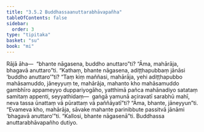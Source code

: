 ```yaml
---
title: "3.5.2 Buddhassaanuttarabhāvapañha"
tableOfContents: false
sidebar:
  order: 3
type: "tipitaka"
basket: "su"
book: "mi"
---
```



<DynamicBreadcrumb />

<Division number="74" book="mi">

<Paragraph number="363" book="mi">
Rājā āha—  “bhante nāgasena, buddho anuttaro”ti? “Āma, mahārāja, bhagavā anuttaro”ti. “Kathaṃ, bhante nāgasena, adiṭṭhapubbaṃ jānāsi ‘buddho anuttaro’”ti? “Taṃ kiṃ maññasi, mahārāja, yehi adiṭṭhapubbo mahāsamuddo, jāneyyuṃ te, mahārāja, mahanto kho mahāsamuddo gambhīro appameyyo duppariyogāho, yatthimā pañca mahānadiyo satataṃ samitaṃ appenti, seyyathidaṃ—  gaṅgā yamunā aciravatī sarabhū mahī, neva tassa ūnattaṃ vā pūrattaṃ vā paññāyatī”ti? “Āma, bhante, jāneyyun”ti. “Evameva kho, mahārāja, sāvake mahante parinibbute passitvā jānāmi ‘bhagavā anuttaro’”ti.
</Paragraph>

<Paragraph number="364" book="mi">
“Kallosi, bhante nāgasenā”ti.

</Paragraph>
</Division>

<Paragraph number="365" type="center" book="mi">
Buddhassa anuttarabhāvapañho dutiyo.
</Paragraph>
